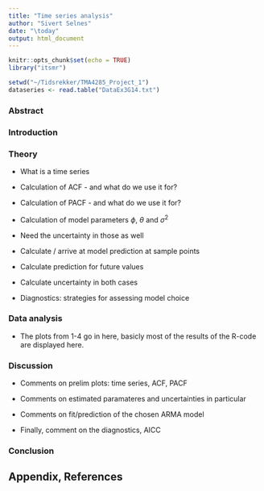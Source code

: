 ```yaml
---
title: "Time series analysis"
author: "Sivert Selnes"
date: "\today"
output: html_document
---
```


```r
knitr::opts_chunk$set(echo = TRUE)
library("itsmr")
```

```r
setwd("~/Tidsrekker/TMA4285_Project_1")
dataseries <- read.table("DataEx3G14.txt")
```


### Abstract

### Introduction

### Theory
 * What is a time series
 * Calculation of ACF - and what do we use it for?
 

 * Calculation of PACF - and what do we use it for?

 * Calculation of model parameters $\phi$, $\theta$ and $\sigma^2$
 * Need the uncertainty in those as well
 
 * Calculate / arrive at model prediction at sample points
 * Calculate prediction for future values
 * Calculate uncertainty in both cases
 
 * Diagnostics: strategies for assessing model choice 
 
### Data analysis
 * The plots from 1-4 go in here, basicly most of the results of the R-code are displayed here.

### Discussion
 * Comments on prelim plots: time series, ACF, PACF
 
 * Comments on estimated paramateres and uncertainties in particular
 
 * Comments on fit/prediction of the chosen ARMA model
 
 * Finally, comment on the diagnostics, AICC
 
 
### Conclusion


## Appendix, References

